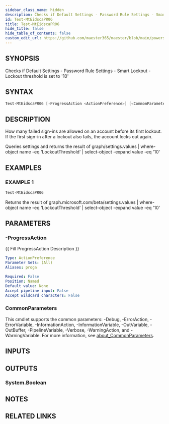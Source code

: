 ```yaml
---
sidebar_class_name: hidden
description: Checks if Default Settings - Password Rule Settings - Smart Lockout - Lockout threshold is set to '10'
id: Test-MtEidscaPR06
title: Test-MtEidscaPR06
hide_title: false
hide_table_of_contents: false
custom_edit_url: https://github.com/maester365/maester/blob/main/powershell/public/Test-MtEidscaPR06.ps1
---
```


## SYNOPSIS

Checks if Default Settings - Password Rule Settings - Smart Lockout - Lockout threshold is set to '10'

## SYNTAX

```powershell
Test-MtEidscaPR06 [-ProgressAction <ActionPreference>] [<CommonParameters>]
```

## DESCRIPTION

How many failed sign-ins are allowed on an account before its first lockout.
If the first sign-in after a lockout also fails, the account locks out again.

Queries settings
and returns the result of
 graph/settings.values | where-object name -eq 'LockoutThreshold' | select-object -expand value -eq '10'

## EXAMPLES

### EXAMPLE 1

```powershell
Test-MtEidscaPR06
```

Returns the result of graph.microsoft.com/beta/settings.values | where-object name -eq 'LockoutThreshold' | select-object -expand value -eq '10'

## PARAMETERS

### -ProgressAction

\{\{ Fill ProgressAction Description \}\}

```yaml
Type: ActionPreference
Parameter Sets: (All)
Aliases: proga

Required: False
Position: Named
Default value: None
Accept pipeline input: False
Accept wildcard characters: False
```

### CommonParameters

This cmdlet supports the common parameters: -Debug, -ErrorAction, -ErrorVariable, -InformationAction, -InformationVariable, -OutVariable, -OutBuffer, -PipelineVariable, -Verbose, -WarningAction, and -WarningVariable. For more information, see [about_CommonParameters](http://go.microsoft.com/fwlink/?LinkID=113216).

## INPUTS

## OUTPUTS

### System.Boolean

## NOTES

## RELATED LINKS
